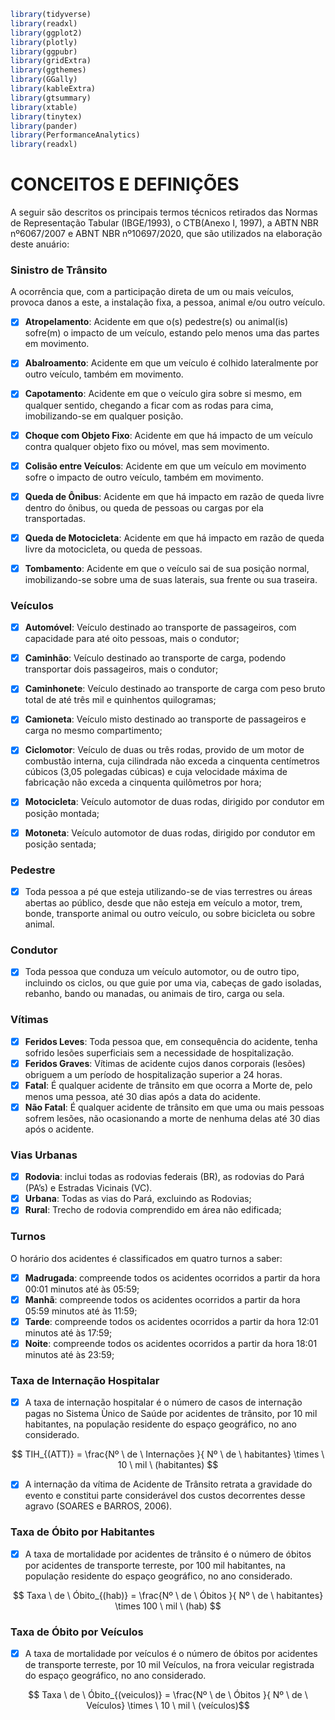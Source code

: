 ```r
library(tidyverse)
library(readxl)
library(ggplot2)    
library(plotly) 
library(ggpubr) 
library(gridExtra)
library(ggthemes)
library(GGally)
library(kableExtra)
library(gtsummary)
library(xtable)
library(tinytex)
library(pander)
library(PerformanceAnalytics)
library(readxl)
```



# **CONCEITOS E DEFINIÇÕES** 

A seguir são descritos os principais termos técnicos retirados das Normas de Representação Tabular (IBGE/1993), o CTB(Anexo I, 1997), a ABTN NBR nº6067/2007 e ABNT NBR nº10697/2020, que são utilizados na elaboração deste anuário:


### **Sinistro de Trânsito**

A ocorrência que, com a participação direta de um ou mais veículos, provoca danos a este, a instalação fixa, a pessoa, animal e/ou outro veículo. 


- [X] **Atropelamento**: Acidente em que o(s) pedestre(s) ou animal(is) sofre(m) o impacto de um veículo, estando pelo menos uma das partes em movimento.

- [X] **Abalroamento**: Acidente em que um veículo é colhido lateralmente por outro veículo, também em movimento.

- [X] **Capotamento**: Acidente em que o veículo gira sobre si mesmo, em qualquer sentido, chegando a ficar com as rodas para cima, imobilizando-se em qualquer posição.

- [X] **Choque com Objeto Fixo**: Acidente em que há impacto de um veículo contra qualquer objeto fixo ou móvel, mas sem movimento.

- [X] **Colisão entre Veículos**: Acidente em que um veículo em movimento sofre o impacto de outro veículo, também em movimento.

- [X] **Queda de Ônibus**: Acidente em que há impacto em razão de queda livre dentro do ônibus, ou queda de pessoas ou cargas por ela transportadas.

- [X] **Queda de Motocicleta**: Acidente em que há impacto em razão de queda livre da motocicleta, ou queda de pessoas.

- [X] **Tombamento**: Acidente em que o veículo sai de sua posição normal, imobilizando-se sobre uma de suas laterais, sua frente ou sua traseira.



### **Veículos**

- [X] **Automóvel**: Veículo destinado ao transporte de passageiros, com capacidade para até oito pessoas, mais o
condutor; 

- [X] **Caminhão**: Veículo destinado ao transporte de carga, podendo transportar dois passageiros, mais o condutor;

- [X] **Caminhonete**: Veículo destinado ao transporte de carga com peso bruto total de até três mil e quinhentos
quilogramas;

- [X] **Camioneta**: Veículo misto destinado ao transporte de passageiros e carga no mesmo compartimento;

- [X] **Ciclomotor**: Veículo de duas ou três rodas, provido de um motor de combustão interna, cuja cilindrada não exceda a cinquenta centímetros cúbicos (3,05 polegadas cúbicas) e cuja velocidade máxima de fabricação não exceda a cinquenta quilômetros por hora;

- [X] **Motocicleta**: Veículo automotor de duas rodas, dirigido por condutor em posição montada;

- [X] **Motoneta**: Veículo automotor de duas rodas, dirigido por condutor em posição sentada;



### **Pedestre**

- [X] Toda pessoa a pé que esteja utilizando-se de vias terrestres ou áreas abertas ao público, desde que não esteja em veículo a motor, trem, bonde, transporte animal ou outro veículo, ou sobre bicicleta ou sobre animal.



### **Condutor**

- [X] Toda pessoa que conduza um veículo automotor, ou de outro tipo, incluindo os ciclos, ou que guie por uma via, cabeças de gado isoladas, rebanho, bando ou manadas, ou animais de tiro, carga ou sela. 



### **Vítimas**


- [X] **Feridos Leves**: Toda pessoa que, em consequência do acidente, tenha sofrido lesões superficiais sem a necessidade de hospitalização.
- [X] **Feridos Graves**: Vítimas de acidente cujos danos corporais (lesões) obriguem a um período de hospitalização superior a 24 horas.
- [X] **Fatal**: É qualquer acidente de trânsito em que ocorra a Morte de, pelo menos uma pessoa, até 30 dias após a data do acidente.
- [X] **Não Fatal**: É qualquer acidente de trânsito em que uma ou mais pessoas sofrem lesões, não ocasionando a morte de nenhuma delas até 30 dias após o acidente.



### **Vias Urbanas**

- [X] **Rodovia**: inclui todas as rodovias federais (BR), as rodovias do Pará (PA's) e Estradas Vicinais (VC).
- [X] **Urbana**: Todas as vias do Pará, excluindo as Rodovias;
- [X] **Rural**: Trecho de rodovia comprendido em área não edificada;



### **Turnos**

O horário dos acidentes é classificados em quatro turnos a saber:

- [X] **Madrugada**: compreende todos os acidentes ocorridos a partir da hora 00:01 minutos até às 05:59;
- [X] **Manhã**: compreende todos os acidentes ocorridos a partir da hora 05:59 minutos até às 11:59;
- [X] **Tarde**: compreende todos os acidentes ocorridos a partir da hora 12:01 minutos até às 17:59;
- [X] **Noite**: compreende todos os acidentes ocorridos a partir da hora 18:01 minutos até às 23:59;


### **Taxa de Internação Hospitalar**


- [X] A taxa de internação hospitalar é o número de casos de internação pagas no Sistema Ùnico de Saúde por acidentes de trânsito, por 10 mil habitantes, na população residente do espaço geográfico, no ano considerado.

$$ TIH_{(ATT)} = \frac{Nº \ de \ Internações }{ Nº \ de \ habitantes} \times \  10 \  mil \ (habitantes)  $$

- [X] A internação da vítima de Acidente de Trânsito retrata a gravidade do evento e constitui parte considerável dos custos decorrentes desse agravo (SOARES e BARROS, 2006).



### **Taxa de Óbito por Habitantes**


- [X] A taxa de mortalidade por acidentes de trânsito é o número de óbitos por acidentes de transporte terreste, por 100 mil habitantes, na população residente do espaço geográfico, no ano considerado.


$$ Taxa \ de \ Óbito_{(hab)} = \frac{Nº \ de \ Óbitos }{ Nº \ de \ habitantes}  \times  100 \  mil \ (hab)  $$



### **Taxa de Óbito por Veículos**

- [X] A taxa de mortalidade por veículos é o número de óbitos por acidentes de transporte terreste, por 10 mil Veículos, na frora veicular registrada do espaço geográfico, no ano considerado.


$$ Taxa \ de \ Óbito_{(veiculos)} = \frac{Nº \ de \ Óbitos }{ Nº \ de \ Veículos}  \times  \ 10 \ mil \ (veículos)$$



